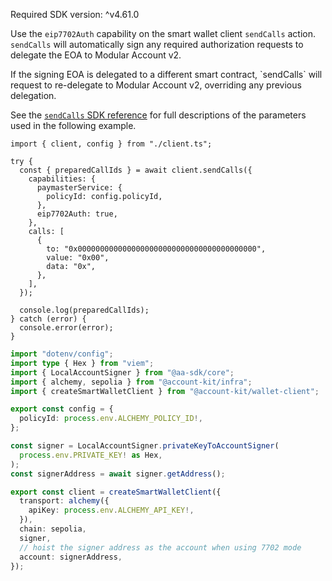 <Info>Required SDK version: ^v4.61.0</Info>

Use the `eip7702Auth` capability on the smart wallet client `sendCalls` action. `sendCalls` will automatically
sign any required authorization requests to delegate the EOA to Modular Account v2.

<Warning>
  If the signing EOA is delegated to a different smart contract, `sendCalls`
  will request to re-delegate to Modular Account v2, overriding any previous
  delegation.
</Warning>

See the [`sendCalls` SDK
reference](/wallets/reference/account-kit/wallet-client/functions/sendCalls)
for full descriptions of the parameters used in the following example.

<CodeBlocks>

```tsx title="sendCalls.ts"
import { client, config } from "./client.ts";

try {
  const { preparedCallIds } = await client.sendCalls({
    capabilities: {
      paymasterService: {
        policyId: config.policyId,
      },
      eip7702Auth: true,
    },
    calls: [
      {
        to: "0x0000000000000000000000000000000000000000",
        value: "0x00",
        data: "0x",
      },
    ],
  });

  console.log(preparedCallIds);
} catch (error) {
  console.error(error);
}
```

```ts title="client.ts"
import "dotenv/config";
import type { Hex } from "viem";
import { LocalAccountSigner } from "@aa-sdk/core";
import { alchemy, sepolia } from "@account-kit/infra";
import { createSmartWalletClient } from "@account-kit/wallet-client";

export const config = {
  policyId: process.env.ALCHEMY_POLICY_ID!,
};

const signer = LocalAccountSigner.privateKeyToAccountSigner(
  process.env.PRIVATE_KEY! as Hex,
);
const signerAddress = await signer.getAddress();

export const client = createSmartWalletClient({
  transport: alchemy({
    apiKey: process.env.ALCHEMY_API_KEY!,
  }),
  chain: sepolia,
  signer,
  // hoist the signer address as the account when using 7702 mode
  account: signerAddress,
});
```

</CodeBlocks>
